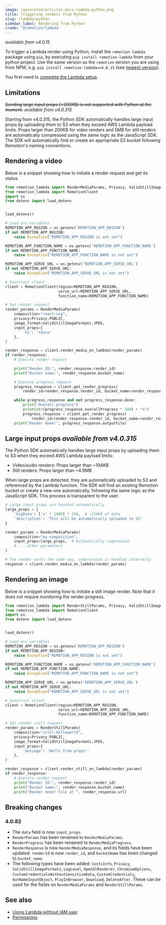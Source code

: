 ```yaml
---
image: /generated/articles-docs-lambda-python.png
title: Triggering renders from Python
slug: /lambda/python
sidebar_label: Rendering from Python
crumb: '@remotion/lambda'
---
```


_available from v4.0.15_

To trigger a Lambda render using Python, install the `remotion-lambda` package using `pip`, by executing `pip install remotion-lambda` from your python project. Use the same version as the `remotion` version you are using from NPM, e.g. `pip install remotion-lambda==4.0.15` (see [newest version](https://remotion.dev/changelog)).

You first need to [complete the Lambda setup](/docs/lambda/setup).

## Limitations

~~Sending large input props (>200KB) is not supported with Python at the moment.~~ _available from v4.0.315_

Starting from v4.0.315, the Python SDK automatically handles large input props by uploading them to S3 when they exceed AWS Lambda payload limits. Props larger than 200KB for video renders and 5MB for still renders are automatically compressed using the same logic as the JavaScript SDK. The SDK will automatically find or create an appropriate S3 bucket following Remotion's naming conventions.

## Rendering a video

Below is a snippet showing how to initiate a render request and get its status.

```python title="render_media.py"
from remotion_lambda import RenderMediaParams, Privacy, ValidStillImageFormats
from remotion_lambda import RemotionClient
import os
from dotenv import load_dotenv


load_dotenv()

# Load env variables
REMOTION_APP_REGION = os.getenv('REMOTION_APP_REGION')
if not REMOTION_APP_REGION:
    raise Exception("REMOTION_APP_REGION is not set")

REMOTION_APP_FUNCTION_NAME = os.getenv('REMOTION_APP_FUNCTION_NAME')
if not REMOTION_APP_FUNCTION_NAME:
    raise Exception("REMOTION_APP_FUNCTION_NAME is not set")

REMOTION_APP_SERVE_URL = os.getenv('REMOTION_APP_SERVE_URL')
if not REMOTION_APP_SERVE_URL:
    raise Exception("REMOTION_APP_SERVE_URL is not set")

# Construct client
client = RemotionClient(region=REMOTION_APP_REGION,
                        serve_url=REMOTION_APP_SERVE_URL,
                        function_name=REMOTION_APP_FUNCTION_NAME)

# Set render request
render_params = RenderMediaParams(
    composition="react-svg",
    privacy=Privacy.PUBLIC,
    image_format=ValidStillImageFormats.JPEG,
    input_props={
        'hi': 'there'
    },
)

render_response = client.render_media_on_lambda(render_params)
if render_response:
    # Execute render request

    print("Render ID:", render_response.render_id)
    print("Bucket name:", render_response.bucket_name)

    # Execute progress request
    progress_response = client.get_render_progress(
        render_id=render_response.render_id, bucket_name=render_response.bucket_name)

    while progress_response and not progress_response.done:
        print("Overall progress")
        print(str(progress_response.overallProgress * 100) + "%")
        progress_response = client.get_render_progress(
            render_id=render_response.render_id, bucket_name=render_response.bucket_name)
    print("Render done!", progress_response.outputFile)
```

## Large input props _available from v4.0.315_

The Python SDK automatically handles large input props by uploading them to S3 when they exceed AWS Lambda payload limits:

- Video/audio renders: Props larger than ~194KB
- Still renders: Props larger than ~4.9MB

When large props are detected, they are automatically uploaded to S3 and referenced by the Lambda function. The SDK will find an existing Remotion bucket or create a new one automatically, following the same logic as the JavaScript SDK. This process is transparent to the user.

```python title="large_props_example.py"
# Large input props are handled automatically
large_props = {
    'bigData': ['x' * 1000] * 250,  # ~250KB of data
    'description': 'This will be automatically uploaded to S3'
}

render_params = RenderMediaParams(
    composition="my-composition",
    input_props=large_props,  # Automatically compressed
    # ... other parameters
)

# The render works the same way, compression is handled internally
response = client.render_media_on_lambda(render_params)
```

## Rendering an image

Below is a snippet showing how to initiate a still image render. Note that it does not require monitoring the render progress.

```python title="render_still.py"
from remotion_lambda import RenderStillParams, Privacy, ValidStillImageFormats
from remotion_lambda import RemotionClient
import os
from dotenv import load_dotenv


load_dotenv()

# Load env variables
REMOTION_APP_REGION = os.getenv('REMOTION_APP_REGION')
if not REMOTION_APP_REGION:
    raise Exception("REMOTION_APP_REGION is not set")

REMOTION_APP_FUNCTION_NAME = os.getenv('REMOTION_APP_FUNCTION_NAME')
if not REMOTION_APP_FUNCTION_NAME:
    raise Exception("REMOTION_APP_FUNCTION_NAME is not set")

REMOTION_APP_SERVE_URL = os.getenv('REMOTION_APP_SERVE_URL')
if not REMOTION_APP_SERVE_URL:
    raise Exception("REMOTION_APP_SERVE_URL is not set")

# Construct client
client = RemotionClient(region=REMOTION_APP_REGION,
                        serve_url=REMOTION_APP_SERVE_URL,
                        function_name=REMOTION_APP_FUNCTION_NAME)

# Set render still request
render_params = RenderStillParams(
    composition="still-helloworld",
    privacy=Privacy.PUBLIC,
    image_format=ValidStillImageFormats.JPEG,
    input_props={
        'message': 'Hello from props!'
    },
)

render_response = client.render_still_on_lambda(render_params)
if render_response:
    # Execute render request
    print("Render ID:", render_response.render_id)
    print("Bucket name:", render_response.bucket_name)
    print("Render done! File at ", render_response.url)
```

## Breaking changes

### 4.0.82

- The `data` field is now `input_props`.
- `RenderParams` has been renamed to `RenderMediaParams`.
- `RenderProgress` has been renamed to `RenderMediaProgress`.
- `RenderResponse` is now `RenderMediaResponse`, and its fields have been updated: `renderId` is now `render_id`, and `bucketName` has been changed to `bucket_name`.
- The following types have been added: `CostsInfo`,
  `Privacy`, `ValidStillImageFormats`, `LogLevel`, `OpenGlRenderer`,
  `ChromiumOptions`, `CustomCredentialsWithoutSensitiveData`, `CustomCredentials`,
  `OutNameInputObject`, `PlayInBrowser`, `Download`, `DeleteAfter`. These can be used for the fields on `RenderMediaParams` and `RenderStillParams`.

## See also

- [Using Lambda without IAM user](/docs/lambda/without-iam)
- [Permissions](/docs/lambda/permissions)
